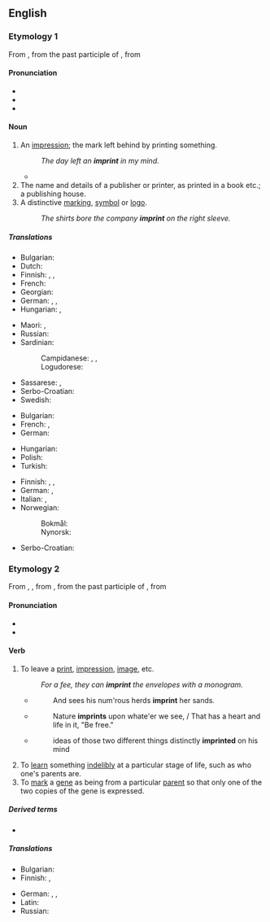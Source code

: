 ==English==
{{was wotd|2008|October|6}}

===Etymology 1===
From {{der|en|fro|empreinte}}, from the past participle of {{m|fro|empreindre}}, from {{der|en|la|imprimere|}}

====Pronunciation====
* {{IPA|en|/ˈɪm.pɹɪnt/}}
* {{audio|en|en-us-imprint-noun.ogg|Audio (US)}}
* {{audio|en|en-au-imprint.ogg|Audio (AU)}}

====Noun====
{{en-noun}}

# An [[impression]]; the mark left behind by printing something.
#: ''The day left an '''imprint''' in my mind.''
#* {{quote-journal|en|author=Daniel Taylor|title=Real Madrid win Champions League as Cristiano Ronaldo double defeats Juv|work={{w|The Guardian}} (London)|date=3 June 2017|url=https://www.theguardian.com/football/2017/jun/03/juventus-real-madrid-champions-league-final-match-report
|passage=It was the moment everyone knew the Champions League trophy was on its way back to the Bernabéu and, once again, that the four-times Ballon d’Or winner had left his '''imprint''' on another final.}}
# The name and details of a publisher or printer, as printed in a book etc.; a publishing house.
# A distinctive [[marking]], [[symbol]] or [[logo]].
#: ''The shirts bore the company '''imprint''' on the right sleeve.''

=====Translations=====
{{trans-top|an impression; the mark left behind by printing something}}
* Bulgarian: {{t+|bg|отпечатък|m}}
* Dutch: {{t+|nl|indruk}}
* Finnish: {{t+|fi|jälki}}, {{t+|fi|painauma}}, {{t|fi|painanne}}
* French: {{t+|fr|empreinte}}
* Georgian: {{t|ka|ანაბეჭდი}}
* German: {{t+|de|Gepräge|n}}, {{t+|de|Abdruck|m}}, {{t+|de|Aufdruck|m}}
* Hungarian: {{t+|hu|nyom|id=trace}}, {{t+|hu|lenyomat}}
{{trans-mid}}
* Maori: {{t|mi|mātātuhi}}, {{t|mi|hāraunga}}
* Russian: {{t+|ru|отпеча́ток}}
* Sardinian:
*: Campidanese: {{t|sc|bullu}}, {{t|sc|segliu}}, {{t|sc|segliu}}
*: Logudorese: {{t|sc|imprènta}}
* Sassarese: {{t|sdc|imprènta}}, {{t|sdc|piùta}}
* Serbo-Croatian: {{t|sh|отисак|sc=Cyrl}}
* Swedish: {{t+|sv|avtryck|n}}
{{trans-bottom}}

{{trans-top|the name and details of a publisher or printer, as printed in a book etc}}
* Bulgarian: {{t|bg|издателско каре|n}}
* French: {{t+|fr|ours|m}}, {{t|fr|pavé de l'ours|m}}
* German: {{t+|de|Impressum|n}}
{{trans-mid}}
* Hungarian: {{t+|hu|impresszum}}
* Polish: {{t|pl|impressum}}
* Turkish: {{t+|tr|künye}}
{{trans-bottom}}

{{trans-top|a distinctive marking, symbol or logo}}
* Finnish: {{t+|fi|tunnus}}, {{t+|fi|merkki}}, {{t+|fi|logo}}
* German: {{t+|de|Gepräge|n}}, {{t+|de|Aufdruck|m}}
* Italian: {{t+|it|logo|m}}, {{t+|it|marchio|m}}
* Norwegian:
*: Bokmål: {{t|nb|påtrykk|n}}
*: Nynorsk: {{t|nn|påtrykk|n}}
{{trans-mid}}
* Serbo-Croatian: {{t|sh|лого|sc=Cyrl}}
{{trans-bottom}}

===Etymology 2===
From {{inh|en|enm|emprinten}}, {{m|enm|enprinten}}, from {{der|en|fro|empreinter}}, from the past participle of {{m|fro|empreindre}}, from {{der|en|la|imprimere|}}

====Pronunciation====
* {{IPA|en|/ɪmˈpɹɪnt/}}
* {{audio|en|en-us-imprint-verb.ogg|Audio (US)}}

====Verb====
{{en-verb}}

# To leave a [[print]], [[impression]], [[image]], etc.
#: ''For a fee, they can '''imprint''' the envelopes with a monogram.''
#* {{rfdatek|en|Prior}}
#*: And sees his num'rous herds '''imprint''' her sands.
#* {{rfdatek|en|Cowper}}
#*: Nature '''imprints''' upon whate'er we see, / That has a heart and life in it, "Be free."
#* {{rfdatek|en|John Locke}}
#*: ideas of those two different things distinctly '''imprinted''' on his mind
# To [[learn]] something [[indelibly]] at a particular stage of life, such as who one's parents are.
# To [[mark]] a [[gene]] as being from a particular [[parent]] so that only one of the two copies of the gene is expressed.

=====Derived terms=====
* {{l|en|imprint on}}

=====Translations=====
{{trans-top|to leave a print, impression, image, etc.}}
* Bulgarian: {{t+|bg|отпечатвам}}
* Finnish: {{t+|fi|painaa}}, {{t|fi|jättää jälki}}
{{trans-mid}}
* German: {{t+|de|einprägen}}, {{t+|de|abdrucken}}, {{t|de|aufdrucken}}
* Latin: {{t|la|imprimō}}
* Russian: {{t+|ru|отпечатать}}
{{trans-bottom}}